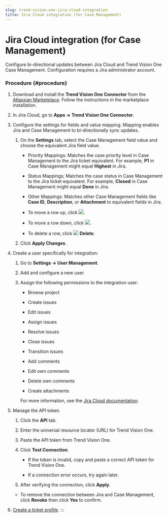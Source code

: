 ```yaml
---
slug: trend-vision-one-jira-cloud-integration
title: Jira Cloud integration (for Case Management)
---
```

# Jira Cloud integration (for Case Management)

Configure bi-directional updates between Jira Cloud and Trend Vision One Case Management. Configuration requires a Jira administrator account.

### Procedure {#procedure}

1.  Download and install the **Trend Vision One Connector** from the [Atlassian Marketplace](https://marketplace.atlassian.com/apps/1237447/trend-vision-one-connector). Follow the instructions in the marketplace installation.

2.  In Jira Cloud, go to **Apps → Trend Vision One Connector**.

3.  Configure the settings for fields and value mapping. Mapping enables Jira and Case Management to bi-directionally sync updates.

    1.  On the **Settings** tab, select the Case Management field value and choose the equivalent Jira field value.

        - Priority Mappings: Matches the case priority level in Case Management to the Jira ticket equivalent. For example, **P1** in Case Management might equal **Highest** in Jira.

        - Status Mappings; Matches the case status in Case Management to the Jira ticket equivalent. For example, **Closed** in Case Management might equal **Done** in Jira.

        - Other Mappings: Matches other Case Management fields like **Case ID**, **Description**, or **Attachment** to equivalent fields in Jira.

        - To move a row up, click ![](/images/Atlassian-up-arrow=b4836fd7-f83c-48d1-b770-d7f98a401488.webp).

        - To move a row down, click ![](/images/Atlassian-down-arrow=46ad682e-8603-4f01-a51e-1f7a0b4e1f6b.webp).

        - To delete a row, click ![](/images/Atlassian-delete=edeaf690-3374-4578-abce-71534cd98642.webp) **Delete**.

    2.  Click **Apply Changes**.

4.  Create a user specifically for integration:

    1.  Go to **Settings → User Management**.

    2.  Add and configure a new user.

    3.  Assign the following permissions to the integration user:

        - Browse project

        - Create issues

        - Edit issues

        - Assign issues

        - Resolve issues

        - Close issues

        - Transition issues

        - Add comments

        - Edit own comments

        - Delete own comments

        - Create attachments

        For more information, see the [Jira Cloud documentation](https://support.atlassian.com/jira-cloud-administration/docs/manage-users-groups-permissions-and-roles-in-jira-cloud/).

5.  Manage the API token.

    1.  Click the **API** tab.

    2.  Enter the universal resource locator (URL) for Trend Vision One.

    3.  Paste the API token from Trend Vision One.

    4.  Click **Test Connection**.

        - If the token is invalid, copy and paste a correct API token for Trend Vision One.

        - If a connection error occurs, try again later.

    5.  After verifying the connection, click **Apply**.

    - To remove the connection between Jira and Case Management, click **Revoke** then click **Yes** to confirm.

6.  [Create a ticket profile](create-profile-jira.mdx).
:::
